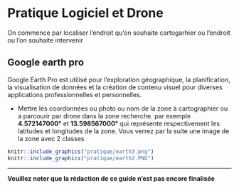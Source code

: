 # Pratique Logiciel et Drone {#Pratique-Logiciel-et-Drone}

On commence par localiser l'endroit qu'on souhaite cartogarhier ou l'endroit ou l'on souhaite intervenir

## Google earth pro
Google Earth Pro est utilisé pour l'exploration géographique, la planification, la visualisation de données et la création de contenu visuel pour diverses applications professionnelles et personnelles.

* Mettre les coordonnées ou photo ou nom de la zone à cartographier ou a parcourir par drone dans la zone recherche. par exemple **4.572147000°** et **13.598567000°** qui représente respectivement les latitudes et longitudes de la zone.
Vous verrez par la suite une image de la zone avec 2 classes

```r
knitr::include_graphics("pratique/earth3.png")
knitr::include_graphics("pratique/earth2.PNG")
```

***
**Veuillez noter que la rédaction de ce guide n'est pas encore finalisée**







